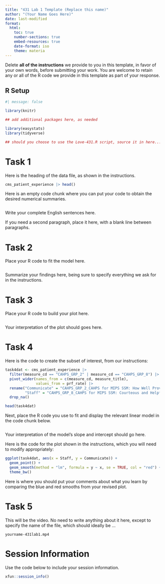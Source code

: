 ---
title: "431 Lab 1 Template (Replace this name)"
author: "(Your Name Goes Here)"
date: last-modified
format: 
  html:
    toc: true
    number-sections: true
    embed-resources: true
    date-format: iso
    theme: materia
---

:::{.callout-important}

Delete **all of the instructions** we provide to you in this template, in favor of your own words, before submitting your work. You are welcome to retain any or all of the R code we provide in this template as part of your response.

:::

## R Setup {.unnumbered}

```{r}
#| message: false

library(knitr)

## add additional packages here, as needed

library(easystats)
library(tidyverse)

## should you choose to use the Love-431.R script, source it in here...

```

# Task 1

Here is the heading of the data file, as shown in the instructions.

```{r}
cms_patient_experience |> head()
```

Here is an empty code chunk where you can put your code to obtain the desired numerical summaries.

```{r}

```


Write your complete English sentences here.

If you need a second paragraph, place it here, with a blank line between paragraphs.


# Task 2

Place your R code to fit the model here.

```{r}

```


Summarize your findings here, being sure to specify everything we ask for in the instructions.

# Task 3

Place your R code to build your plot here.

```{r}

```

Your interpretation of the plot should goes here.

# Task 4

Here is the code to create the subset of interest, from our instructions:

```{r}
task4dat <- cms_patient_experience |>
  filter(measure_cd == "CAHPS_GRP_2" | measure_cd == "CAHPS_GRP_8") |>
  pivot_wider(names_from = c(measure_cd, measure_title),
              values_from = prf_rate) |>
  rename("Communicate" = "CAHPS_GRP_2_CAHPS for MIPS SSM: How Well Providers Communicate",
         "Staff" = "CAHPS_GRP_8_CAHPS for MIPS SSM: Courteous and Helpful Office Staff") |>
  drop_na()

head(task4dat)
```



Next, place the R code you use to fit and display the relevant linear model in the code chunk below.

```{r}

```

Your interpretation of the model's slope and intercept should go here.

Here is the code for the plot shown in the instructions, which you will need to modify appropriately:

```{r}
ggplot(task4dat, aes(x = Staff, y = Communicate)) +
  geom_point() +
  geom_smooth(method = "lm", formula = y ~ x, se = TRUE, col = "red") +
  theme_bw()
```

Here is where you should put your comments about what you learn by comparing the blue and red smooths from your revised plot.

# Task 5

This will be the video. No need to write anything about it here, except to specify the name of the file, which should ideally be ...

`yourname-431lab1.mp4`

# Session Information

Use the code below to include your session information.

```{r}
xfun::session_info()
```

